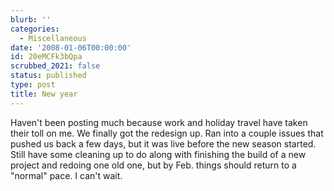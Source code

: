 ```yaml
---
blurb: ''
categories:
  - Miscellaneous
date: '2008-01-06T00:00:00'
id: 20eMCFk3bQpa
scrubbed_2021: false
status: published
type: post
title: New year
---
```


Haven't been posting much because work and holiday travel have
taken their toll on me. We finally got the redesign up. Ran into a
couple issues that pushed us back a few days, but it was live
before the new season started. Still have some cleaning up to do
along with finishing the build of a new project and redoing one old
one, but by Feb. things should return to a "normal" pace. I can't
wait.
